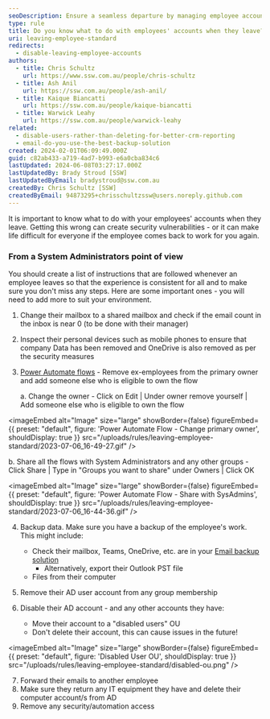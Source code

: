```yaml
---
seoDescription: Ensure a seamless departure by managing employee accounts efficiently and securely when they leave your organization, avoiding vulnerabilities and complexities.
type: rule
title: Do you know what to do with employees' accounts when they leave?
uri: leaving-employee-standard
redirects:
  - disable-leaving-employee-accounts
authors:
  - title: Chris Schultz
    url: https://www.ssw.com.au/people/chris-schultz
  - title: Ash Anil
    url: https://ssw.com.au/people/ash-anil/
  - title: Kaique Biancatti
    url: https://ssw.com.au/people/kaique-biancatti
  - title: Warwick Leahy
    url: https://ssw.com.au/people/warwick-leahy
related:
  - disable-users-rather-than-deleting-for-better-crm-reporting
  - email-do-you-use-the-best-backup-solution
created: 2024-02-01T06:09:49.000Z
guid: c82ab433-a719-4ad7-b993-e6a0cba834c6
lastUpdated: 2024-06-08T03:27:17.000Z
lastUpdatedBy: Brady Stroud [SSW]
lastUpdatedByEmail: bradystroud@ssw.com.au
createdBy: Chris Schultz [SSW]
createdByEmail: 94873295+chrisschultzssw@users.noreply.github.com
---
```


It is important to know what to do with your employees' accounts when they leave. Getting this wrong can create security vulnerabilities - or it can make life difficult for everyone if the employee comes back to work for you again.
### From a System Administrators point of view

You should create a list of instructions that are followed whenever an employee leaves so that the experience is consistent for all and to make sure you don't miss any steps. Here are some important ones - you will need to add more to suit your environment.

1. Change their mailbox to a shared mailbox and check if the email count in the inbox is near 0 (to be done with their manager)
2. Inspect their personal devices such as mobile phones to ensure that company Data has been removed and OneDrive is also removed as per the security measures
3. [Power Automate flows](https://make.powerautomate.com) - Remove ex-employees from the primary owner and add someone else who is eligible to own the flow

   a. Change the owner - Click on Edit | Under owner remove yourself | Add someone else who is eligible to own the flow

   
<imageEmbed
  alt="Image"
  size="large"
  showBorder={false}
  figureEmbed={{
    preset: "default",
    figure: 'Power Automate Flow - Change primary owner',
    shouldDisplay: true
  }}
  src="/uploads/rules/leaving-employee-standard/2023-07-06_16-49-27.gif"
/>

   b. Share all the flows with System Administrators and any other groups - Click Share | Type in "Groups you want to share" under Owners | Click OK

   
<imageEmbed
  alt="Image"
  size="large"
  showBorder={false}
  figureEmbed={{
    preset: "default",
    figure: 'Power Automate Flow - Share with SysAdmins',
    shouldDisplay: true
  }}
  src="/uploads/rules/leaving-employee-standard/2023-07-06_16-44-36.gif"
/>

4. Backup data. Make sure you have a backup of the employee's work. This might include:

   - Check their mailbox, Teams, OneDrive, etc. are in your [Email backup solution](/email-do-you-use-the-best-backup-solution)
     - Alternatively, export their Outlook PST file
   - Files from their computer

5. Remove their AD user account from any group membership
6. Disable their AD account - and any other accounts they have:
   - Move their account to a "disabled users" OU
   - Don't delete their account, this can cause issues in the future!


<imageEmbed
  alt="Image"
  size="large"
  showBorder={false}
  figureEmbed={{
    preset: "default",
    figure: 'Disabled User OU',
    shouldDisplay: true
  }}
  src="/uploads/rules/leaving-employee-standard/disabled-ou.png"
/>

7. Forward their emails to another employee
8. Make sure they return any IT equipment they have and delete their computer account/s from AD
9. Remove any security/automation access
